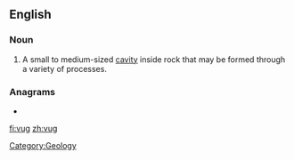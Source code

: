 ==English==
{{wikipedia}}
===Noun===
{{en-noun}}

# A small to medium-sized [[cavity]] inside rock that may be formed through a variety of processes.

===Anagrams===
* {{alphagram|[[guv#English|guv]]}} 

[[Category:Geology]]

[[fi:vug]]
[[zh:vug]]